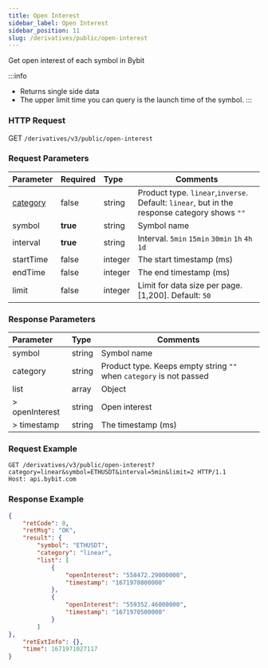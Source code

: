 ```yaml
---
title: Open Interest
sidebar_label: Open Interest
sidebar_position: 11
slug: /derivatives/public/open-interest
---
```


Get open interest of each symbol in Bybit

:::info
* Returns single side data
* The upper limit time you can query is the launch time of the symbol.
:::

### HTTP Request
GET `/derivatives/v3/public/open-interest`

### Request Parameters
| Parameter | Required | Type | Comments|
|:----- |:-------|:-----|------ |
|[category](../enum#category) |false |string |Product type. `linear`,`inverse`. Default: `linear`, but in the response category shows `""`|
|symbol |<b>true</b> |string |Symbol name|
|interval |<b>true</b> |string |Interval. `5min` `15min` `30min` `1h` `4h` `1d` |
|startTime |false |integer |The start timestamp (ms)|
|endTime |false |integer |The end timestamp (ms)|
|limit |false |integer |Limit for data size per page. [1,200]. Default: `50`|

### Response Parameters
| Parameter | Type | Comments|
|:----- |:-----|----- |
|symbol |string |Symbol name |
|category |string |Product type. Keeps empty string `""` when `category` is not passed |
|list |array |Object |
|> openInterest |string |Open interest |
|> timestamp |string |The timestamp (ms) |

### Request Example

<Tabs>
<TabItem value="console-linear" label="linear">

```http
GET /derivatives/v3/public/open-interest?category=linear&symbol=ETHUSDT&interval=5min&limit=2 HTTP/1.1
Host: api.bybit.com
```

</TabItem>
</Tabs>

### Response Example

<Tabs>
<TabItem value="js linear" label="linear">

```json
{
    "retCode": 0,
    "retMsg": "OK",
    "result": {
        "symbol": "ETHUSDT",
        "category": "linear",
        "list": [
            {
                "openInterest": "558472.29000000",
                "timestamp": "1671970800000"
            },
            {
                "openInterest": "559352.46000000",
                "timestamp": "1671970500000"
            }
        ]
},
    "retExtInfo": {},
    "time": 1671971027117
}
```
</TabItem>
</Tabs>